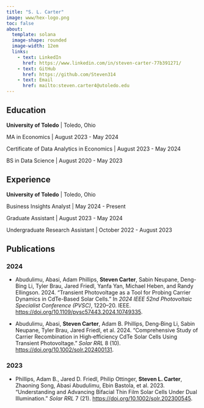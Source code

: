 ```yaml
---
title: "S. L. Carter"
image: www/hex-logo.png
toc: false
about: 
  template: solana
  image-shape: rounded
  image-width: 12em
  links: 
    - text: LinkedIn
      href: https://www.linkedin.com/in/steven-carter-77b391271/
    - text: GitHub
      href: https://github.com/Steven314
    - text: Email
      href: mailto:steven.carter4@utoledo.edu
---
```


## Education

**University of Toledo** | Toledo, Ohio

MA in Economics | August 2023 - May 2024

Certificate of Data Analytics in Economics | August 2023 - May 2024

BS in Data Science | August 2020 - May 2023

## Experience

**University of Toledo** | Toledo, Ohio

Business Insights Analyst | May 2024 - Present

Graduate Assistant | August 2023 - May 2024

Undergraduate Research Assistant | October 2022 - August 2023

## Publications

### 2024

- Abudulimu, Abasi, Adam Phillips, **Steven Carter**, Sabin Neupane, Deng-Bing Li, Tyler Brau, Jared Friedl, Yanfa Yan, Michael Heben, and Randy Ellingson. 2024. “Transient Photovoltage as a Tool for Probing Carrier Dynamics in CdTe-Based Solar Cells.” In *2024 IEEE 52nd Photovoltaic Specialist Conference (PVSC)*, 1220–20. IEEE. <https://doi.org/10.1109/pvsc57443.2024.10749335>.

- Abudulimu, Abasi, **Steven Carter**, Adam B. Phillips, Deng‐Bing Li, Sabin Neupane, Tyler Brau, Jared Friedl, et al. 2024. “Comprehensive Study of Carrier Recombination in High‐efficiency CdTe Solar Cells Using Transient Photovoltage.” *Solar RRL* 8 (10). <https://doi.org/10.1002/solr.202400131>.

### 2023

- Phillips, Adam B., Jared D. Friedl, Philip Ottinger, **Steven L. Carter**, Zhaoning Song, Abasi Abudulimu, Ebin Bastola, et al. 2023. “Understanding and Advancing Bifacial Thin Film Solar Cells Under Dual Illumination.” *Solar RRL* 7 (21). <https://doi.org/10.1002/solr.202300545>.